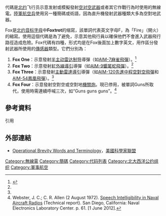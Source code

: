 {{NoteTA|G1=軍事}}
'''{{lang|en|Fox}}'''代碼是[[北约|北约]]飞行员示意发射或模擬發射[[空對空導彈|空对空武器]]或者其它作戰行為时使用的無線電{{link-en|通訊簡碼| Brevity code }}。[[陸軍航空兵|陸軍航空兵]]使用另一種簡碼或術語，因為直升機發射武器種類大多為空對地武器。

Fox是[[北约音标字母|北约音标字母]]中'''Foxtrot'''的缩寫，該單詞代表英文字母F，為「Fire」（開火）的縮寫。使用這個代碼是為了避免{{link-en|友軍誤擊| Friendly fire}}，示意其他飛行員以確保他們不會進入武器飛行路徑造成危險。Fox代碼有四種，形式均是在Fox後面加上數字英文，用作區分發射武器所使用的[[傳感器|傳感器]]類型。它們分別為：

#'''Fox One'''：示意發射[[半主动雷达制导|半主动雷达制导]]導彈（如[[AIM-7麻雀飛彈|AIM-7麻雀飛彈]]）。<ref name="DTIC">{{cite journal|date=25 April 1997|title=Multi-service Air-Air, Air-Surface, Surface-Air brevity codes|publisher=Defense Technical Information Center (DTIC)|page=14|url=http://www.dtic.mil/doctrine/jel/service_pubs/lbrevity.pdf|accessdate=1 June 2012|deadurl=yes|archiveurl=https://web.archive.org/web/20120209014757/http://www.dtic.mil/doctrine/jel/service_pubs/lbrevity.pdf|archivedate=2012年2月9日|journal=}}</ref>
#'''Fox Two'''：示意發射[[紅外線導引|紅外線導引]]導彈（如[[AIM-9響尾蛇飛彈|AIM-9響尾蛇飛彈]]）。<ref name="DTIC"/>
#'''Fox Three'''：示意發射[[主動雷達導引|主動雷達導引]]導彈（如[[AIM-120先進中程空對空飛彈|AIM-120先進中程空對空飛彈]]和[[AIM-54鳳凰飛彈|AIM-54鳳凰飛彈]]）。<ref name="DTIC"/>
#'''Fox Four'''：示意發射空對空或空對地[[空用機炮|機關炮]]。現已停用，被單詞Guns所取代，使用時需連續呼喊三次，如“Guns guns guns”。<ref>Webster, J. C.; C. R. Allen (2 August 1972). [http://www.dtic.mil/cgi-bin/GetTRDoc?Location=U2&doc=GetTRDoc.pdf&AD=AD0748202 Speech Intelligibility in Naval Aircraft Radios] {{Wayback|url=http://www.dtic.mil/cgi-bin/GetTRDoc?Location=U2&doc=GetTRDoc.pdf&AD=AD0748202 |date=20130408130943 }} (Technical report). San Diego, California: Naval Electronics Laboratory Center. p. 61. [1 June 2012].</ref>

==參考資料==
;引用
{{Reflist}}

==外部連結==
*[http://www.fas.org/man/dod-101/usaf/docs/mcm3-1-a1.htm Operational Brevity Words and Terminology]{{Wayback|url=http://www.fas.org/man/dod-101/usaf/docs/mcm3-1-a1.htm |date=20100314121936 }}，[[美國科學家聯盟|美國科學家聯盟]]{{en}}

[[Category:無線電|Category:無線電]]
[[Category:簡碼|Category:簡碼]]
[[Category:代码列表|Category:代码列表]]
[[Category:北大西洋公约组织|Category:北大西洋公约组织]]
[[Category:軍事航空|Category:軍事航空]]